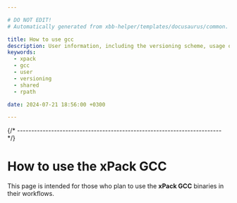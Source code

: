 ```yaml
---

# DO NOT EDIT!
# Automatically generated from xbb-helper/templates/docusaurus/common.

title: How to use gcc
description: User information, including the versioning scheme, usage of shared libraries, and RPATH configuration on GNU/Linux.
keywords:
  - xpack
  - gcc
  - user
  - versioning
  - shared
  - rpath

date: 2024-07-21 18:56:00 +0300

---
```




{/* ------------------------------------------------------------------------ */}

# How to use the xPack GCC

This page is intended for those who plan
to use the **xPack GCC** binaries in their workflows.

<Versioning/>

<LibrariesAndRpath/>

<More/>

<UseInTesting/>
